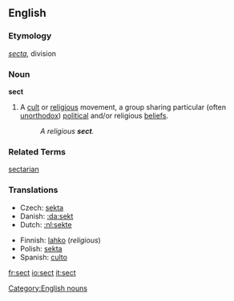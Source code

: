 {{wikipedia}}

==English==
===Etymology===
{{L.}} ''[[secta]]'', division

===Noun===
'''sect'''

# A [[cult]] or [[religious]] movement, a group sharing particular (often [[unorthodox]]) [[political]] and/or religious [[beliefs]]. 
#:''A religious '''sect'''.''

===Related Terms===
[[sectarian]]

===Translations===
{{top}}
*Czech: [[sekta]] {{f}}
*Danish: [[:da:sekt]]
*Dutch: [[:nl:sekte]]
{{mid}}
*Finnish: [[lahko]] (''religious'')
*Polish: [[sekta]] {{f}}
*Spanish: [[culto]] {{m}}
{{bottom}}

[[Category:English nouns]]

[[fr:sect]]
[[io:sect]]
[[it:sect]]